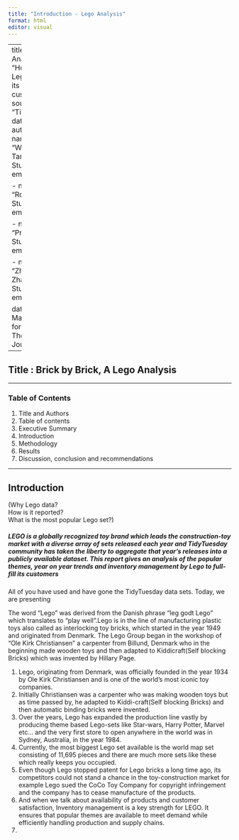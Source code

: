 ```yaml
---
title: "Introduction - Lego Analysis"
format: html
editor: visual
---
```


---
title: "Lego Analysis" / "How does Lego fullfill its customers" /  
source: "TidyTuesday data sets"
author:
  - name: "William Tang"                   
    StudentID:
    email: ""       
    
  - name: "Rong Chen"                     
    StudentID:
    email: ""
  
  - name: "Prem MV"                     
    StudentID:
    email: ""    
  
  - name: "Zhaouyu Zhang"                     
    StudentID:
    email: "" 
    
    
date: "30 May 2025"                       
format:
  pdf:
     Theme: Journal
---

## Title : Brick by Brick, A Lego Analysis

------------------------------------------------------------------------

### Table of Contents

1.  Title and Authors
2.  Table of contents
3.  Executive Summary
4.  Introduction
5.  Methodology
6.  Results
7.  Discussion, conclusion and recommendations

------------------------------------------------------------------------

## Introduction

(Why Lego data? \
How is it reported?\
What is the most popular Lego set?)

##### LEGO is a globally recognized toy brand which leads the construction-toy market with a diverse array of sets released each year and TidyTuesday community has taken the liberty to aggregate that year’s releases into a publicly available dataset. This report gives an analysis of the popular themes, year on year trends and inventory management by Lego to full-fill its customers

All of you have used and have gone the TidyTuesday data sets. Today, we are presenting

The word "Lego" was derived from the Danish phrase "leg godt Lego" which translates to "play well".Lego is in the line of manufacturing plastic toys also called as interlocking toy bricks, which started in the year 1949 and originated from Denmark. The Lego Group began in the workshop of "Ole Kirk Christiansen" a carpenter from Billund, Denmark who in the beginning made wooden toys and then adapted to Kiddicraft(Self blocking Bricks) which was invented by Hillary Page.


1. Lego, originating from Denmark, was officially founded in the year 1934 by Ole Kirk Christiansen and is one of the world’s most iconic toy companies. 
2. Initially Christiansen was a carpenter who was making wooden toys but as time passed by, he adapted to Kiddi-craft(Self blocking Bricks) and then automatic binding bricks were invented. 
3. Over the years, Lego has expanded the production line vastly by producing theme based Lego-sets like Star-wars, Harry Potter, Marvel etc... and the very first store to open anywhere in the world was in Sydney, Australia, in the year 1984.
4. Currently, the most biggest Lego set available is the world map set consisting of 11,695 pieces and there are much more sets like these which really keeps you occupied.
5. Even though Lego stopped patent for Lego bricks a long time ago, its competitors could not stand a chance in the toy-construction market for example Lego sued the CoCo Toy Company for copyright infringement and the company has to cease manufacture of the products.
6. And when we talk about availability of products and customer satisfaction, Inventory management is a key strength for LEGO. It ensures that popular themes are available to meet demand while efficiently handling production and supply chains.
7. 


